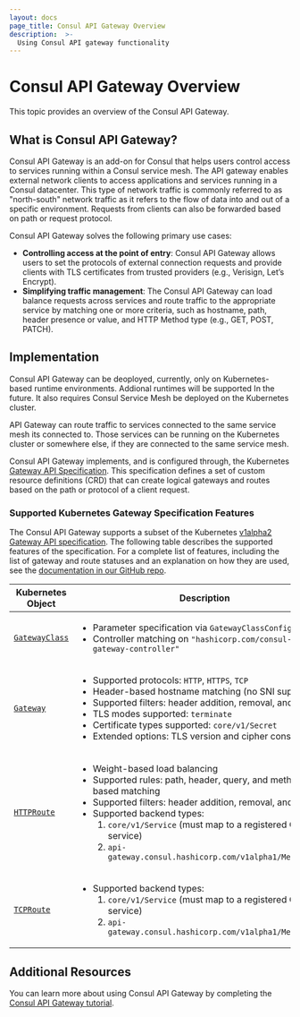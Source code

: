 ```yaml
---
layout: docs
page_title: Consul API Gateway Overview
description:  >-
  Using Consul API gateway functionality
---
```


# Consul API Gateway Overview

This topic provides an overview of the Consul API Gateway. 

## What is Consul API Gateway?

Consul API Gateway is an add-on for Consul that helps users control access to services running within a Consul service mesh. The API gateway enables external network clients to access applications and services running in a Consul datacenter. This type of network traffic is commonly referred to as "north-south" network traffic as it refers to the flow of data into and out of a specific environment. Requests from clients can also be forwarded based on path or request protocol.

Consul API Gateway solves the following primary use cases:

- **Controlling access at the point of entry**: Consul API Gateway allows users to set the protocols of external connection requests and provide clients with TLS certificates from trusted providers (e.g., Verisign, Let’s Encrypt).
- **Simplifying traffic management**: The Consul API Gateway can load balance requests across services and route traffic to the appropriate service by matching one or more criteria, such as hostname, path, header presence or value, and HTTP Method type (e.g., GET, POST, PATCH).

## Implementation

Consul API Gateway can be deoployed, currently, only on Kubernetes-based runtime environments. Addional runtimes will be supported In the future. It also requires Consul Service Mesh be deployed on the Kubernetes cluster.

API Gateway can route traffic to services connected to the same service mesh its connected to. Those services can be running on the Kubernetes cluster or somewhere else, if they are connected to the same service mesh.

Consul API Gateway implements, and is configured through, the Kubernetes [Gateway API Specification](https://gateway-api.sigs.k8s.io/). This specification defines a set of custom resource definitions (CRD) that can create logical gateways and routes based on the path or protocol of a client request. 

### Supported Kubernetes Gateway Specification Features

The Consul API Gateway supports a subset of the Kubernetes [v1alpha2 Gateway API specification](https://gateway-api.sigs.k8s.io/v1alpha2/references/spec/). The following table
describes the supported features of the specification. For a complete list of features, including the list of gateway and route statuses and an explanation on how they
are used, see the [documentation in our GitHub repo](https://github.com/hashicorp/consul-api-gateway/blob/main/dev/docs/supported-features.md).

| Kubernetes Object  | Description |
| ----- | ----------------------------- |
| [`GatewayClass`](https://gateway-api.sigs.k8s.io/v1alpha2/references/spec/#gateway.networking.k8s.io/v1alpha2.GatewayClass) | <ul><li>Parameter specification via `GatewayClassConfig` CRD</li><li>Controller matching on `"hashicorp.com/consul-api-gateway-controller"`</li></ul> |
| [`Gateway`](https://gateway-api.sigs.k8s.io/v1alpha2/references/spec/#gateway.networking.k8s.io/v1alpha2.Gateway) | <ul><li>Supported protocols: `HTTP`, `HTTPS`, `TCP`</li><li>Header-based hostname matching (no SNI support)</li><li>Supported filters: header addition, removal, and setting</li><li>TLS modes supported: `terminate`</li><li>Certificate types supported: `core/v1/Secret`</li><li>Extended options: TLS version and cipher constraints</li></ul> |
| [`HTTPRoute`](https://gateway-api.sigs.k8s.io/v1alpha2/references/spec/#gateway.networking.k8s.io/v1alpha2.HTTPRoute) | <ul><li>Weight-based load balancing</li><li>Supported rules: path, header, query, and method-based matching</li><li>Supported filters: header addition, removal, and setting</li><li>Supported backend types: <ol><li>`core/v1/Service` (must map to a registered Consul service)</li><li>`api-gateway.consul.hashicorp.com/v1alpha1/MeshService`</li></ol></li></ul> |
| [`TCPRoute`](https://gateway-api.sigs.k8s.io/v1alpha2/references/spec/#gateway.networking.k8s.io/v1alpha2.TCPRoute) | <ul><li>Supported backend types: <ol><li>`core/v1/Service` (must map to a registered Consul service)</li><li>`api-gateway.consul.hashicorp.com/v1alpha1/MeshService`</li></ol></li></ul> |

## Additional Resources

You can learn more about using Consul API Gateway by completing the [Consul API Gateway tutorial](https://learn.hashicorp.com/tutorials/consul/kubernetes-api-gateway).


